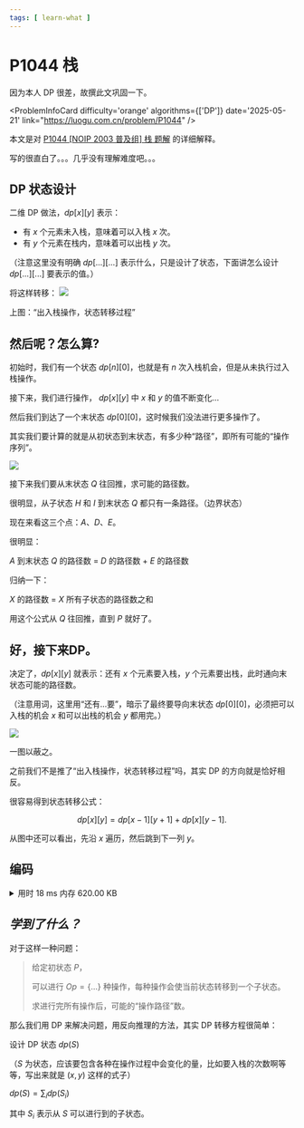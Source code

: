 ```yaml
---
tags: [ learn-what ]
---
```


# P1044 栈

因为本人 DP 很差，故撰此文巩固一下。


<ProblemInfoCard
  difficulty='orange'
  algorithms={['DP']}
  date='2025-05-21'
  link="https://luogu.com.cn/problem/P1044"
/>

本文是对 [P1044 [NOIP 2003 普及组] 栈 题解](https://www.luogu.com.cn/article/v9r07ta2) 的详细解释。

写的很直白了。。。几乎没有理解难度吧。。。

## DP 状态设计

二维 DP 做法，$dp[x][y]$ 表示：

- 有 $x$ 个元素未入栈，意味着可以入栈 $x$ 次。
- 有 $y$ 个元素在栈内，意味着可以出栈 $y$ 次。

（注意这里没有明确 $dp[...][...]$ 表示什么，只是设计了状态，下面讲怎么设计 $dp[...][...]$ 要表示的值。）

将这样转移：
<img src='https://cdn.luogu.com.cn/upload/image_hosting/n2jl2s37.png' className='invertable-img' />

上图：“出入栈操作，状态转移过程”

## 然后呢？怎么算?

初始时，我们有一个状态 $dp[n][0]$，也就是有 $n$ 次入栈机会，但是从未执行过入栈操作。

接下来，我们进行操作， $dp[x][y]$ 中 $x$ 和 $y$ 的值不断变化...

然后我们到达了一个末状态 $dp[0][0]$，这时候我们没法进行更多操作了。

其实我们要计算的就是从初状态到末状态，有多少种“路径”，即所有可能的“操作序列”。

<img src='https://cdn.luogu.com.cn/upload/image_hosting/ecpuda80.png' className='invertable-img' />

接下来我们要从末状态 $Q$ 往回推，求可能的路径数。

很明显，从子状态 $H$ 和 $I$ 到末状态 $Q$ 都只有一条路径。（边界状态）

现在来看这三个点：$A$、$D$、$E$。

很明显：

$A$ 到末状态 $Q$ 的路径数 $=$ $D$ 的路径数 $+$ $E$ 的路径数

归纳一下：

$X$ 的路径数 $=$ $X$ 所有子状态的路径数之和

用这个公式从 $Q$ 往回推，直到 $P$ 就好了。

## 好，接下来DP。

决定了，$dp[x][y]$ 就表示：还有 $x$ 个元素要入栈，$y$ 个元素要出栈，此时通向末状态可能的路径数。

（注意用词，这里用“还有...要”，暗示了最终要导向末状态 $dp[0][0]$，必须把可以入栈的机会 $x$ 和可以出栈的机会 $y$ 都用完。）

<img src='https://cdn.luogu.com.cn/upload/image_hosting/5bt74bdi.png' className='invertable-img' />

一图以蔽之。

之前我们不是推了“出入栈操作，状态转移过程”吗，其实 DP 的方向就是恰好相反。

很容易得到状态转移公式：

$$
dp[x][y]=dp[x-1][y+1]+dp[x][y-1].
$$

从图中还可以看出，先沿 $x$ 遍历，然后跳到下一列 $y$。

## 编码

<details>
<summary>用时 18 ms 内存 620.00 KB</summary>
```cpp showLineNumbers
/*
* P1044 [NOIP 2003 普及组] 栈
* DP
*/
#include <iostream>
using namespace std;
const int MAXN = 18;
/*
* dp[x][y]: 还可以入栈 x 次，可以出栈 y 次，得到的序列数
* （x = 未入栈数字个数，y = 栈内数字个数）
*/
int dp[MAXN][MAXN];
int main() {
    int n;
    cin >> n;
    for (int x = 0; x <= n; x++) {
        for (int y = 0; y <= n; y++) {
            if (x == 0) {
                dp[x][y] = 1;
            } else if (y == 0) {
                dp[x][y] = dp[x - 1][y + 1];
            } else {
                dp[x][y] = dp[x][y - 1] + dp[x - 1][y + 1];
            }
        }
    }
    cout << dp[n][0] << endl;
    return 0;
}
```
</details>



## _学到了什么？_

对于这样一种问题：

> 给定初状态 $P$，
> 
> 可以进行 $Op=\{...\}$ 种操作，每种操作会使当前状态转移到一个子状态。
> 
> 求进行完所有操作后，可能的“操作路径”数。

那么我们用 DP 来解决问题，用反向推理的方法，其实 DP 转移方程很简单：

设计 DP 状态 $dp(S)$

（$S$ 为状态，应该要包含各种在操作过程中会变化的量，比如要入栈的次数啊等等，写出来就是 $(x,y)$ 这样的式子）

$dp(S)=\sum_i dp(S_i)$

其中 $S_i$ 表示从 $S$ 可以进行到的子状态。
